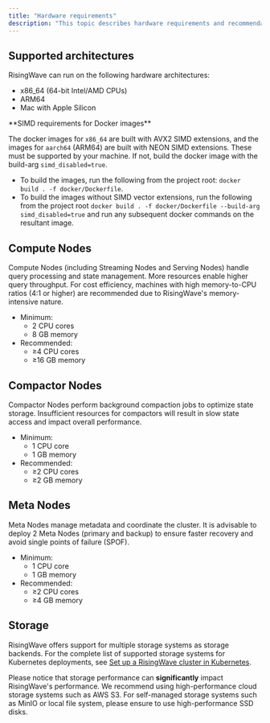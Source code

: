 ```yaml
---
title: "Hardware requirements"
description: "This topic describes hardware requirements and recommendations for production deployments. Actual resource requirements may vary based on your specific workload."
---
```


## Supported architectures

RisingWave can run on the following hardware architectures:

* x86_64 (64-bit Intel/AMD CPUs)
* ARM64
* Mac with Apple Silicon

<Note>
**SIMD requirements for Docker images**

The docker images for `x86_64` are built with AVX2 SIMD extensions, and the images for `aarch64` (ARM64) are built with NEON SIMD extensions. These must be supported by your machine. If not, build the docker image with the build-arg `simd_disabled=true`.

- To build the images, run the following from the project root: `docker build . -f docker/Dockerfile`.
- To build the images without SIMD vector extensions, run the following from the project root `docker build . -f docker/Dockerfile --build-arg simd_disabled=true` and run any subsequent docker commands on the resultant image.
</Note>

## Compute Nodes

Compute Nodes (including Streaming Nodes and Serving Nodes) handle query processing and state management. More resources enable higher query throughput. For cost efficiency, machines with high memory-to-CPU ratios (4:1 or higher) are recommended due to RisingWave's memory-intensive nature.

* Minimum:
   * 2 CPU cores
   * 8 GB memory
* Recommended:
   * ≥4 CPU cores
   * ≥16 GB memory

## Compactor Nodes

Compactor Nodes perform background compaction jobs to optimize state storage. Insufficient resources for compactors will result in slow state access and impact overall performance.

* Minimum:
   * 1 CPU core
   * 1 GB memory
* Recommended:
   * ≥2 CPU cores
   * ≥2 GB memory

## Meta Nodes

Meta Nodes manage metadata and coordinate the cluster. It is advisable to deploy 2 Meta Nodes (primary and backup) to ensure faster recovery and avoid single points of failure (SPOF).

* Minimum:
   * 1 CPU core
   * 1 GB memory
* Recommended:
   * ≥2 CPU cores
   * ≥4 GB memory

## Storage

RisingWave offers support for multiple storage systems as storage backends. For the complete list of supported storage systems for Kubernetes deployments, see [Set up a RisingWave cluster in Kubernetes](/deploy/risingwave-kubernetes#deploy-a-risingwave-instance).

Please notice that storage performance can **significantly** impact RisingWave's performance. We recommend using high-performance cloud storage systems such as AWS S3. For self-managed storage systems such as MinIO or local file system, please ensure to use high-performance SSD disks.
